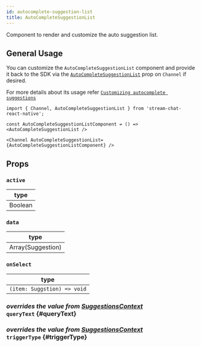 ```yaml
---
id: autocomplete-suggestion-list
title: AutoCompleteSuggestionList
---
```



Component to render and customize the auto suggestion list.

## General Usage

You can customize the `AutoCompleteSuggestionList` component and provide it back to the SDK via the [`AutoCompleteSuggestionList`](../channel/channel.mdx#AutoCompleteSuggestionList) prop on `Channel` if desired.

For more details about its usage refer [`Customizing autocomplete suggestions`](../../ui-cookbook/custom-auto-complete-suggestion-list.mdx)

```tsx
import { Channel, AutoCompleteSuggestionList } from 'stream-chat-react-native';

const AutoCompleteSuggestionListComponent = () => <AutoCompleteSuggestionList />

<Channel AutoCompleteSuggestionList={AutoCompleteSuggestionListComponent} />
```

## Props

### `active`

| type    |
| ------- |
| Boolean |

### `data`

| type              |
| ----------------- |
| Array(Suggestion) |

### `onSelect`

| type                        |
| --------------------------- |
| `(item: Suggstion) => void` |

### <div class="label description">_overrides the value from [SuggestionsContext](../../../state-and-offline-support/contexts/suggestions-context#querytext)_</div> `queryText` {#queryText}

<QueryText />

### <div class="label description">_overrides the value from [SuggestionsContext](../../../state-and-offline-support/contexts/suggestions-context#triggertype)_</div> `triggerType` {#triggerType}

<TriggerType />
